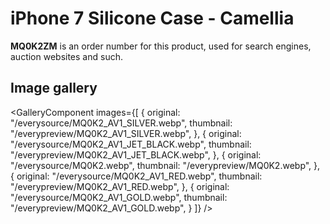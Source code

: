 
# iPhone 7 Silicone Case - Camellia

<Callout type='info' emoji='👉🏻'>**MQ0K2ZM** is an order number for this product, used for search engines, auction websites and such.</Callout>

## Image gallery

<GalleryComponent
    images={[
      {
        original: "/everysource/MQ0K2_AV1_SILVER.webp",
        thumbnail: "/everypreview/MQ0K2_AV1_SILVER.webp",
      },
      {
        original: "/everysource/MQ0K2_AV1_JET_BLACK.webp",
        thumbnail: "/everypreview/MQ0K2_AV1_JET_BLACK.webp",
      },
      {
        original: "/everysource/MQ0K2.webp",
        thumbnail: "/everypreview/MQ0K2.webp",
      },
      {
        original: "/everysource/MQ0K2_AV1_RED.webp",
        thumbnail: "/everypreview/MQ0K2_AV1_RED.webp",
      },
      {
        original: "/everysource/MQ0K2_AV1_GOLD.webp",
        thumbnail: "/everypreview/MQ0K2_AV1_GOLD.webp",
      }
    ]}
  />
